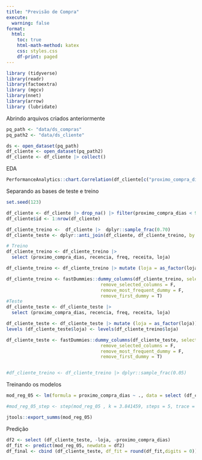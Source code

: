 ```yaml
---
title: "Previsão de Compra"
execute: 
  warning: false
format:
  html:
    toc: true
    html-math-method: katex
    css: styles.css
    df-print: paged
---
```


```r
library (tidyverse)
library(readr)
library(factoextra)
library (mgcv)
library(nnet)
library(arrow)
library (lubridate)
```

Abrindo arquivos criados anteriormente

```r
pq_path <- "data/ds_compras"
pq_path2 <- "data/ds_cliente"

ds <- open_dataset(pq_path)
df_cliente <- open_dataset(pq_path2)
df_cliente <- df_cliente |> collect()
```


EDA

```r
PerformanceAnalytics::chart.Correlation(df_cliente[c("proximo_compra_dias", "recencia", "freq")])
```

Separando as bases de teste e treino

```r
set.seed(123)

df_cliente <- df_cliente |> drop_na() |> filter(proximo_compra_dias < 999)
df_cliente$id <- 1:nrow(df_cliente)

df_cliente_treino <-  df_cliente |>  dplyr::sample_frac(0.70)
df_cliente_teste <- dplyr::anti_join(df_cliente, df_cliente_treino, by = 'id')

# Treino
df_cliente_treino <- df_cliente_treino |> 
  select (proximo_compra_dias, recencia, freq, receita, loja) 

df_cliente_treino <- df_cliente_treino |> mutate (loja = as_factor(loja))

df_cliente_treino <- fastDummies::dummy_columns(df_cliente_treino, select_columns = c("loja"),
                                   remove_selected_columns = F,
                                   remove_most_frequent_dummy = F,
                                   remove_first_dummy = T)
#Teste
df_cliente_teste <- df_cliente_teste |> 
  select (proximo_compra_dias, recencia, freq, receita, loja) 

df_cliente_teste <- df_cliente_teste |> mutate (loja = as_factor(loja))
levels (df_cliente_teste$loja) <- levels(df_cliente_treino$loja)

df_cliente_teste <- fastDummies::dummy_columns(df_cliente_teste, select_columns = c("loja"),
                                   remove_selected_columns = F,
                                   remove_most_frequent_dummy = F,
                                   remove_first_dummy = T)


#df_cliente_treino <- df_cliente_treino |> dplyr::sample_frac(0.05)
```

Treinando os modelos

```r
mod_reg_05 <- lm(formula = proximo_compra_dias ~ ., data = select (df_cliente_treino, -loja))

#mod_reg_05_step <- step(mod_reg_05 , k = 3.841459, steps = 5, trace = 1)

jtools::export_summs(mod_reg_05)
```

Predição

```r
df2 <- select (df_cliente_teste, -loja, -proximo_compra_dias) 
df_fit <- predict(mod_reg_05, newdata = df2)
df_final <- cbind (df_cliente_teste, df_fit = round(df_fit,digits = 0))
```

